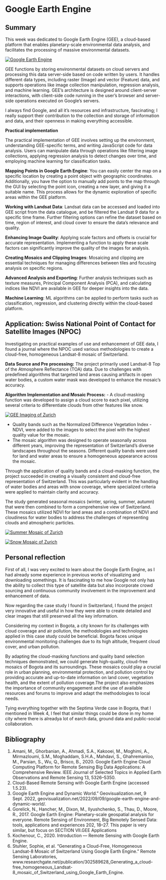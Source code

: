 # Google Earth Engine

## Summary

This week was dedicated to Google Earth Engine (GEE), a cloud-based platform that enables planetary-scale environmental data analysis, and facilitates the processing of massive environmental datasets.

[![Google Earth Engine](Screenshot 2024-03-11 151442.png)](https://geovisualization.net/2022/09/09/google-earth-engine-and-dynamic-world/)

GEE functions by storing environmental datasets on cloud servers and processing this data server-side based on code written by users. It handles different data types, including raster (Image) and vector (Feature) data, and supports operations like image collection manipulation, regression analysis, and machine learning. GEE's architecture is designed around client-server interactions, with client-side code running in the user's browser and server-side operations executed on Google's servers.

I always find Google, and all it's resources and infrastructure, fascinating; I really support their contribution to the collection and storage of information and data, and their openness in making everything accessible. 

**Practical implementation**

The practical implementation of GEE involves setting up the environment, understanding GEE-specific terms, and writing JavaScript code for data analysis. Users can manipulate data through operations like filtering image collections, applying regression analysis to detect changes over time, and employing machine learning for classification tasks. 

**Mapping Points in Google Earth Engine**: You can easily center the map on a specific location by creating a point object with geographic coordinates. Additionally, you have the option to manually add points to the map through the GUI by selecting the point icon, creating a new layer, and giving it a suitable name. This process allows for the dynamic exploration of specific areas within the GEE platform.

**Working with Landsat Data**: Landsat data can be accessed and loaded into GEE script from the data catalogue, and be filtered the Landsat 9 data for a specific time frame. Further filtering options can refine the dataset based on time, region of interest, and cloud cover to ensure the data's relevance and quality.

**Enhancing Image Quality**: Applying scale factors and offsets is crucial for accurate representation. Implementing a function to apply these scale factors can significantly improve the quality of the images for analysis.

**Creating Mosaics and Clipping Images**: Mosaicing and clipping are essential techniques for managing differences between tiles and focusing analysis on specific regions. 

**Advanced Analysis and Exporting**: Further analysis techniques such as texture measures, Principal Component Analysis (PCA), and calculating indices like NDVI are available in GEE for deeper insights into the data. 

**Machine Learning**: ML algorithms can be applied to perform tasks such as classification, regression, and clustering directly within the cloud-based platform. 

## Application: Swiss National Point of Contact for Satellite Images (NPOC)

Investigating on practical examples of use and enhancement of GEE data, I found a journal where the NPOC used various methodologies to create a cloud-free, homogeneous Landsat-8 mosaic of Switzerland. 

**Data Source and Pre processing:** The project primarily used Landsat-8 Top of the Atmosphere Reflectance (TOA) data. Due to challenges with predefined algorithms that targeted land areas causing artifacts in open water bodies, a custom water mask was developed to enhance the mosaic's accuracy.

**Algorithm Implementation and Mosaic Process:**
- A cloud-masking function was developed to assign a cloud score to each pixel, utilizing several criteria to differentiate clouds from other features like snow.

[![GEE Imaging of Zurich](zurich.png)](https://www.researchgate.net/publication/302589628_Generating_a_cloud-free_homogeneous_Landsat-8_mosaic_of_Switzerland_using_Google_Earth_Engine)

- Quality bands such as the Normalized Difference Vegetation Index - NDVI, were added to the images to select the pixel with the highest quality value for the mosaic.
- The mosaic algorithm was designed to operate seasonally across different years, improving the representation of Switzerland's diverse landscapes throughout the seasons.
Different quality bands were used for land and water areas to ensure a homogeneous appearance across the mosaic.

Through the application of quality bands and a cloud-masking function, the project succeeded in creating a visually consistent and cloud-free representation of Switzerland. This was particularly evident in the handling of water bodies and areas with snow coverage, where specialized criteria were applied to maintain clarity and accuracy.

The study generated seasonal mosaics (winter, spring, summer, autumn) that were then combined to form a comprehensive view of Switzerland. These mosaics utilized NDVI for land areas and a combination of NDVI and cloudiness for water bodies to address the challenges of representing clouds and atmospheric particles.

[![Summer Mosaic of Zurich](summer mosaic.png)](https://www.researchgate.net/publication/302589628_Generating_a_cloud-free_homogeneous_Landsat-8_mosaic_of_Switzerland_using_Google_Earth_Engine)

[![Snow Mosaic of Zurich](snow mosaic.png)](https://www.researchgate.net/publication/302589628_Generating_a_cloud-free_homogeneous_Landsat-8_mosaic_of_Switzerland_using_Google_Earth_Engine)

## Personal reflection

First of all, I was very excited to learn about the Google Earth Engine, as I had already some experience in previous works of visualizing and downloading somethings. It is fascinating to me how Google not only has the ability to collect this type of satellite data but also incorporate crowd sourcing and continuous community involvement in the improvement and enhancement of data.

Now regarding the case study I found in Switzerland, I found the project very innovative and useful in how they were able to create detailed and clear images that still preserved all the key information. 

Considering my context in Bogota, a city known for its challenges with cloud coverage and air pollution, the methodologies and technologies applied in this case study could be beneficial. Bogota faces unique environmental monitoring challenges due to its high altitude, frequent cloud cover, and urban pollution.

By adapting the cloud-masking functions and quality band selection techniques demonstrated, we could generate high-quality, cloud-free mosaics of Bogota and its surroundings. These mosaics could play a crucial role in urban planning, environmental protection, and pollution control by providing accurate and up-to-date information on land cover, vegetation health, and the extent of pollution coverage.The project also emphasizes the importance of community engagement and the use of available resources and forums to improve and adapt the methodologies to local needs.

Tying everything together with the Septima Verde case in Bogota, that I mentioned in Week 4, I feel that similar things could be done in my home city where there is alreadya lot of earch data, ground data and public-social collaboration.

## Bibliography

1. Amani, M., Ghorbanian, A., Ahmadi, S.A., Kakooei, M., Moghimi, A., Mirmazloumi, S.M., Moghaddam, S.H.A., Mahdavi, S., Ghahremanloo, M., Parsian, S., Wu, Q., Brisco, B., 2020. Google Earth Engine Cloud Computing Platform for Remote Sensing Big Data Applications: A Comprehensive Review. IEEE Journal of Selected Topics in Applied Earth Observations and Remote Sensing 13, 5326–5350.
2. Cloud-Based Remote Sensing with Google Earth Engine (accessed 1.5.23).
3. Google Earth Engine and Dynamic World.” Geovisualization.net, 9 Sept. 2022, geovisualization.net/2022/09/09/google-earth-engine-and-dynamic-world/.
4. Gorelick, N., Hancher, M., Dixon, M., Ilyushchenko, S., Thau, D., Moore, R., 2017. Google Earth Engine: Planetary-scale geospatial analysis for everyone. Remote Sensing of Environment, Big Remotely Sensed Data: tools, applications and experiences 202, 18–27.
This paper is very similar, but focus on SECTION VII.GEE Applications
5. Kochenour, C., 2020. Introduction — Remote Sensing with Google Earth Engine.
6. Stuhler, Sophie, et al. “Generating a Cloud-Free, Homogeneous Landsat-8 Mosaic of Switzerland Using Google Earth Engine.” Remote Sensing Laboratories, www.researchgate.net/publication/302589628_Generating_a_cloud-free_homogeneous_Landsat-8_mosaic_of_Switzerland_using_Google_Earth_Engine.
